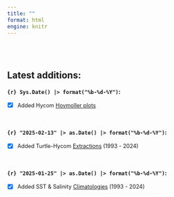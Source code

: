 ```yaml
---
title: ""
format: html
engine: knitr
---
```


<br>
<br>

## Latest additions: 

**`{r} Sys.Date() |> format("%b-%d-%Y")`:**

- [x]  [Added Hycom [Hovmoller plots](hycom_analyses.qmd)]{style="font-size: 90%;"}

<br>

**`{r} "2025-02-13" |> as.Date() |> format("%b-%d-%Y")`:**

- [x]  [Added Turtle-Hycom [Extractions](cc_hycom_currents.qmd) (1993 - 2024)]{style="font-size: 90%;"}


<br>

**`{r} "2025-01-25" |> as.Date() |> format("%b-%d-%Y")`:**

- [x]  [Added SST & Salinity [Climatologies](env_clims.qmd) (1993 - 2024)]{style="font-size: 90%;"}


